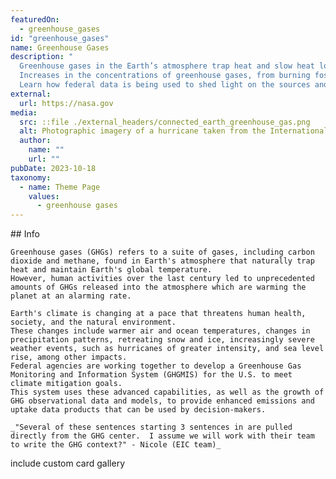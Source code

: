 ```yaml
---
featuredOn:
  - greenhouse_gases 
id: "greenhouse_gases"
name: Greenhouse Gases
description: "
  Greenhouse gases in the Earth’s atmosphere trap heat and slow heat loss into space.
  Increases in the concentrations of greenhouse gases, from burning fossil fuels, has caused cascading changes to many of Earth’s vital life-supporting systems.
  Learn how federal data is being used to shed light on the sources and hotspots of GHG emissions and to understand the associated impacts on the climate."
external:
  url: https://nasa.gov
media:
  src: ::file ./external_headers/connected_earth_greenhouse_gas.png
  alt: Photographic imagery of a hurricane taken from the International Space Station
  author:
    name: ""
    url: ""
pubDate: 2023-10-18
taxonomy:
  - name: Theme Page
    values:
      - greenhouse gases
---
```


<Block>
  <Prose>
    ## Info

    Greenhouse gases (GHGs) refers to a suite of gases, including carbon dioxide and methane, found in Earth's atmosphere that naturally trap heat and maintain Earth's global temperature.
    However, human activities over the last century led to unprecedented amounts of GHGs released into the atmosphere which are warming the planet at an alarming rate.

    Earth's climate is changing at a pace that threatens human health, society, and the natural environment.
    These changes include warmer air and ocean temperatures, changes in precipitation patterns, retreating snow and ice, increasingly severe weather events, such as hurricanes of greater intensity, and sea level rise, among other impacts.
    Federal agencies are working together to develop a Greenhouse Gas Monitoring and Information System (GHGMIS) for the U.S. to meet climate mitigation goals.
    This system uses these advanced capabilities, as well as the growth of GHG observational data and models, to provide enhanced emissions and uptake data products that can be used by decision-makers.

    _"Several of these sentences starting 3 sentences in are pulled directly from the GHG center.  I assume we will work with their team to write the GHG context?" - Nicole (EIC team)_
  </Prose>

</Block>

<Block type="wide">
  <Prose> include custom card gallery </Prose>
</Block>